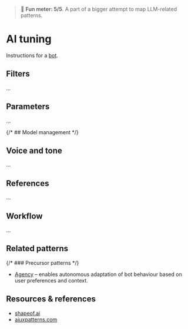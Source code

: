 
<Meta title="Patterns/AI tuning" />

> 🙂 **Fun meter: 5/5**. A part of a bigger attempt to map LLM-related patterns.

# AI tuning

Instructions for a [bot](../?path=/docs/patterns-bot--docs).


## Filters

...

## Parameters

...

{/* ## Model management */}

## Voice and tone

...

## References

...

## Workflow

...

## Related patterns

{/* ### Precursor patterns */}

- [Agency](../?path=/docs/foundations-agency--docs) – enables autonomous adaptation of bot behaviour based on user preferences and context.

## Resources & references

- [shapeof.ai](https://www.shapeof.ai/)
- [aiuxpatterns.com](https://aiuxpatterns.com/)